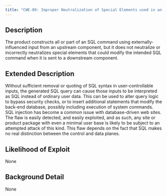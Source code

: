 ```yaml
---
title: "CWE-89: Improper Neutralization of Special Elements used in an SQL Command ('SQL Injection')"
---
```


## Description
The product constructs all or part of an SQL command using externally-influenced input from an upstream component, but it does not neutralize or incorrectly neutralizes special elements that could modify the intended SQL command when it is sent to a downstream component.

## Extended Description

Without sufficient removal or quoting of SQL syntax in user-controllable inputs, the generated SQL query can cause those inputs to be interpreted as SQL instead of ordinary user data. This can be used to alter query logic to bypass security checks, or to insert additional statements that modify the back-end database, possibly including execution of system commands.
SQL injection has become a common issue with database-driven web sites. The flaw is easily detected, and easily exploited, and as such, any site or product package with even a minimal user base is likely to be subject to an attempted attack of this kind. This flaw depends on the fact that SQL makes no real distinction between the control and data planes.


## Likelihood of Exploit
None

## Background Detail
None
        